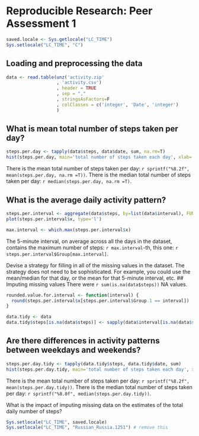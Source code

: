 # Reproducible Research: Peer Assessment 1
```{r echo=FALSE, results='hide'}
saved.locale <- Sys.getlocale("LC_TIME")
Sys.setlocale("LC_TIME", "C")
```

## Loading and preprocessing the data
```{r}
data <- read.table(unz('activity.zip'
                   , 'activity.csv')
                   , header = TRUE
                   , sep = ","
                   , stringsAsFactors=F
                   , colClasses = c('integer', 'Date', 'integer')
                   )
```


## What is mean total number of steps taken per day?
```{r}
steps.per.day <- tapply(data$steps, data$date, sum, na.rm=T)
hist(steps.per.day, main='total number of steps taken each day', xlab='steps per day')
```
There is the mean total number of steps taken per day: `r sprintf("%8.2f", mean(steps.per.day, na.rm =T))`.
There is the median total number of steps taken per day: `r median(steps.per.day, na.rm =T)`.


## What is the average daily activity pattern?
```{r}
steps.per.interval <- aggregate(data$steps, by=list(data$interval), FUN=mean, na.rm=T)
plot(steps.per.interval$x, type='l')

max.interval <- which.max(steps.per.interval$x)

```

The 5-minute interval, on average across all the days in the dataset,
contains the maximum number of steps: `r max.interval`-th, this one:  `r steps.per.interval$Group[max.interval]`.

Devise a strategy for filling in all of the missing values in the dataset. The
strategy does not need to be sophisticated. For example, you could use
the mean/median for that day, or the mean for that 5-minute interval, etc.
## Imputing missing values
There were `r sum(is.na(data$steps))` NA values.

```{r}
rounded.value.for.interval <- function(interval) {
  round(steps.per.interval$x[steps.per.interval$Group.1 == interval])
}

data.tidy <- data
data.tidy$steps[is.na(data$steps)] <- sapply(data$interval[is.na(data$steps)], rounded.value.for.interval)
```


## Are there differences in activity patterns between weekdays and weekends?
```{r}
steps.per.day.tidy <- tapply(data.tidy$steps, data.tidy$date, sum)
hist(steps.per.day.tidy, main='total number of steps taken each day', xlab='steps per day1')

```
There is the mean total number of steps taken per day: `r sprintf("%8.2f", mean(steps.per.day.tidy))`.
There is the median total number of steps taken per day: `r sprintf("%8.0f", median(steps.per.day.tidy))`.

What is the impact of imputing missing data on the estimates of the total
daily number of steps?
```{r echo=FALSE, results='hide'}
Sys.setlocale("LC_TIME", saved.locale)
Sys.setlocale("LC_TIME", "Russian_Russia.1251") # remove this
```


